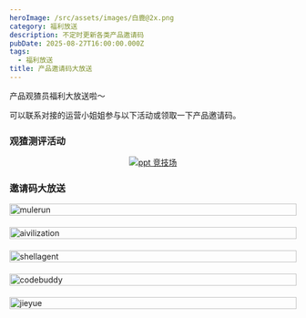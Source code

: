 ```yaml
---
heroImage: /src/assets/images/白鹿@2x.png
category: 福利放送
description: 不定时更新各类产品邀请码
pubDate: 2025-08-27T16:00:00.000Z
tags:
  - 福利放送
title: 产品邀请码大放送
---
```


产品观猹员福利大放送啦～

可以联系对接的运营小姐姐参与以下活动或领取一下产品邀请码。

### 观猹测评活动

<div style='display: flex; justify-content: center;'>
	<a href='https://tos.watcha.cn/blogs/ppt-arena.jpg' target='_blank'>
		<img
			src='https://tos.watcha.cn/blogs/ppt-arena.jpg'
			alt='ppt 竞技场'
			style='max-height: 1200px; width: auto;'
		/>
	</a>
</div>

### 邀请码大放送

<div style='display: grid; grid-template-columns: repeat(auto-fill, minmax(300px, 1fr)); gap: 20px;'>
	<div>
		<img
			src='https://tos.watcha.cn/blogs/mulerun.jpg'
			alt='mulerun'
			style='width: 100%; height: auto;'
		/>
	</div>
	<div>
		<img
			src='https://tos.watcha.cn/blogs/aivilization.jpg'
			alt='aivilization'
			style='width: 100%; height: auto;'
		/>
	</div>
	<div>
		<img
			src='https://tos.watcha.cn/blogs/shellagent.jpg'
			alt='shellagent'
			style='width: 100%; height: auto;'
		/>
	</div>
	<div>
		<img
			src='https://tos.watcha.cn/blogs/codebuddy.jpg'
			alt='codebuddy'
			style='width: 100%; height: auto;'
		/>
	</div>
	<div>
		<img
			src='https://tos.watcha.cn/blogs/jieyue.jpg'
			alt='jieyue'
			style='width: 100%; height: auto;'
		/>
	</div>
</div>
